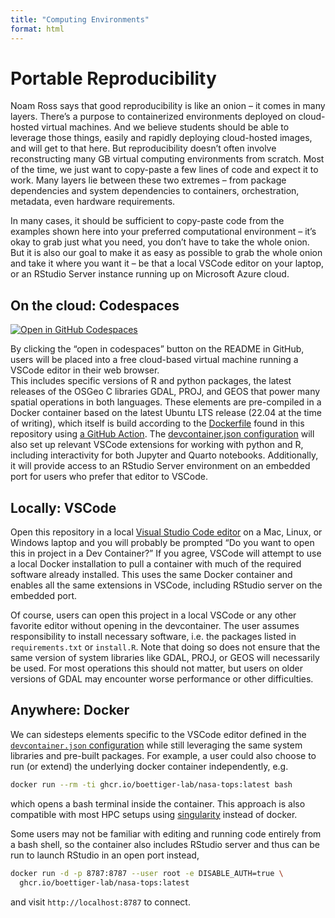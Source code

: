 ```yaml
---
title: "Computing Environments"
format: html
---
```



# Portable Reproducibility

Noam Ross says that good reproducibility is like an onion -- it comes
in many layers.  There's a purpose to containerized environments deployed on
cloud-hosted virtual machines.  And we believe students should be able to leverage
those things, easily and rapidly deploying cloud-hosted images, and will get
to that here. But reproducibility doesn't often involve reconstructing many GB
virtual computing environments from scratch.  Most of the time, we just want
to copy-paste a few lines of code and expect it to work. Many layers lie between
these two extremes -- from package dependencies and system dependencies to
containers, orchestration, metadata, even hardware requirements.  

In many cases, it should be sufficient to copy-paste code from the examples shown
here into your preferred computational environment -- it's okay to grab just what
you need, you don't have to take the whole onion. But it is also our goal to make
it as easy as possible to grab the whole onion and take it where you want it --
be that a local VSCode editor on your laptop, or an RStudio Server instance 
running up on Microsoft Azure cloud.  

## On the cloud: Codespaces

[![Open in GitHub Codespaces](https://github.com/codespaces/badge.svg)](https://codespaces.new/espm-157/nasa-topst-env-justice?quickstart=1)


By clicking the "open in codespaces" button on the README in GitHub, users
will be placed into a free cloud-based virtual machine running a VSCode editor
in their web browser.  
This includes specific versions of R and python packages, the 
latest releases of the OSGeo C libraries GDAL, PROJ, and GEOS that power
many spatial operations in both languages.  These elements are pre-compiled
in a Docker container based on the latest Ubuntu LTS release (22.04 at
the time of writing), which itself is build according to the [Dockerfile](https://github.com/boettiger-lab/nasa-topst-env-justice/blob/main/.devcontainer/Dockerfile) 
found in this repository using [a GitHub Action](https://github.com/boettiger-lab/nasa-topst-env-justice/actions/workflows/docker-image.yml).
The [devcontainer.json configuration](https://github.com/boettiger-lab/nasa-topst-env-justice/blob/main/.devcontainer/devcontainer.json) will also set 
up relevant VSCode extensions for working with python and R, including 
interactivity for both Jupyter and Quarto notebooks.  Additionally, it will
provide access to an RStudio Server environment on an embedded port for users
who prefer that editor to VSCode.

## Locally: VSCode

Open this repository in a local [Visual Studio Code editor](https://code.visualstudio.com/) on a Mac, Linux, or Windows
laptop and you will probably be prompted "Do you want to open this in project 
in a Dev Container?" If you agree, VSCode will attempt to use a local Docker 
installation to pull a container with much of the required software already
installed. This uses the same Docker container and enables all the same 
extensions in VSCode, including RStudio server on the embedded port.

Of course, users can open this project in a local VSCode or any other favorite editor
without opening in the devcontainer. The user assumes responsibility to install necessary software,
i.e. the packages listed in `requirements.txt` or `install.R`.  Note that 
doing so does not ensure that the same version of system libraries like GDAL,
PROJ, or GEOS will necessarily be used. For most operations this should
not matter, but users on older versions of GDAL may encounter
worse performance or other difficulties.

## Anywhere: Docker

We can sidesteps elements specific to the VSCode editor defined in the
[`devcontainer.json` configuration](https://github.com/boettiger-lab/nasa-topst-env-justice/blob/main/.devcontainer/devcontainer.json)
while still leveraging the same system libraries and pre-built packages.
For example, a user could also choose to run (or extend) 
the underlying docker container independently, e.g.

```bash
docker run --rm -ti ghcr.io/boettiger-lab/nasa-tops:latest bash
```

which opens a bash terminal inside the container. This approach is also
compatible with most HPC setups using [singularity](https://rocker-project.org/use/singularity.html) instead of docker.

Some users may not be familiar with editing and running code entirely from a bash shell, so the container also includes RStudio server and thus can be run to launch RStudio in an open port instead,

```bash
docker run -d -p 8787:8787 --user root -e DISABLE_AUTH=true \
  ghcr.io/boettiger-lab/nasa-tops:latest
```

and visit `http://localhost:8787` to connect. 




